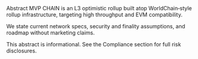 <!-- markdownlint-disable MD041 -->

<Section>
  <AnimatedHeading as="h1">Abstract</AnimatedHeading>
  <Lead>
    MVP CHAIN is an L3 optimistic rollup built atop WorldChain‑style rollup infrastructure, targeting
    high throughput and EVM compatibility.
  </Lead>
  <p>
    We state current network specs, security and finality assumptions, and roadmap without marketing
    claims.
  </p>
  <DisclaimerModal>
    <p>
      This abstract is informational. See the Compliance section for full risk disclosures.
    </p>
  </DisclaimerModal>
</Section>

